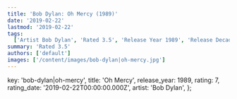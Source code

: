 ```yaml
---
title: 'Bob Dylan: Oh Mercy (1989)'
date: '2019-02-22'
lastmod: '2019-02-22'
tags:
  ['Artist Bob Dylan', 'Rated 3.5', 'Release Year 1989', 'Release Decade 1980']
summary: 'Rated 3.5'
authors: ['default']
images: ['/content/images/bob-dylan|oh-mercy.jpg']
---
```


  key: 'bob-dylan|oh-mercy',
  title: 'Oh Mercy',
  release_year: 1989,
  rating: 7,
  rating_date: '2019-02-22T00:00:00.000Z',
  artist: 'Bob Dylan',
};

<MusicRating data={data} />
